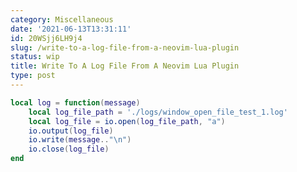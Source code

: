 ```yaml
---
category: Miscellaneous
date: '2021-06-13T13:31:11'
id: 20WSjj6LH9j4
slug: /write-to-a-log-file-from-a-neovim-lua-plugin
status: wip
title: Write To A Log File From A Neovim Lua Plugin
type: post
---
```


```lua
local log = function(message)
    local log_file_path = './logs/window_open_file_test_1.log'
    local log_file = io.open(log_file_path, "a")
    io.output(log_file)
    io.write(message.."\n")
    io.close(log_file)
end
```